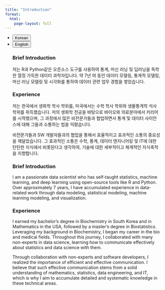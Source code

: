 ---
title: "Introduction"
format: 
  html:
    page-layout: full
---

<ul class="nav nav-pills" id="language-tab" role="tablist">
  <li class="nav-item" role="presentation">
    <button class="nav-link active" id="Korean-tab" data-bs-toggle="tab" data-bs-target="#Korean" type="button" role="tab" aria-controls="Korean" aria-selected="true">Korean</button>
  </li>
  <li class="nav-item" role="presentation">
    <button class="nav-link" id="English-tab" data-bs-toggle="tab" data-bs-target="#English" type="button" role="tab" aria-controls="knitr" aria-selected="false">English</button>
  </li>

<div class="tab-content" id="language-tabcontent">

<div class="tab-pane fade  show active" id="Korean" role="tabpanel" aria-labelledby="Korean-tab">

### Brief Introduction

저는 R과 Python같은 오픈소스 도구를 사용하여 통계, 머신 러닝 및 딥러닝을 독학한 열정 가득한 데이터 과학자입니다. 약 7년 여 동안 데이터 모델링, 통계적 모델링, 머신 러닝 모델링 및 시각화를 통하여 데이터 관련 업무 경험을 쌓았습니다.

### Experience

저는 한국에서 생화학 학사 학위를, 미국에서는 수학 학사 학위와 생물통계학 석사 학위를 취득했습니다. 저의 생화학 전공을 바탕으로 바이오와 의료분야에서 커리어를 시작했으며, 그 과정에서 많은 비전문가들과 협업하면서 통계 및 데이터 사이언스에 대해 그들과 소통하는 법을 익혔습니다.

비전문가들과 SW 개발자들과의 협업을 통해서 효율적이고 효과적인 소통의 중요성을 깨달았습니다. 그 효과적인 소통은 수학, 통계, 데이터 엔지니어링 및 IT에 대한 탄탄한 지식에서 비롯된다고 생각하여, 기술에 대한 세부적이고 체계적인 지식축적을 지향합니다.


</div>

<div class="tab-pane fade" id="English" role="tabpanel" aria-labelledby="English-tab">

### Brief Introduction

I am a passionate data scientist who has self-taught statistics, machine learning, and deep learning using open-source tools like R and Python. Over approximately 7 years, I have accumulated experience in data-related work through data modeling, statistical modeling, machine learning modeling, and visualization.

### Experience

I earned my bachelor's degree in Biochemistry in South Korea and in Mathematics in the USA, followed by a master's degree in Biostatistics. Leveraging my background in Biochemistry, I began my career in the bio and medical fields. Throughout this journey, I collaborated with many non-experts in data science, learning how to communicate effectively about statistics and data science with them.

Through collaboration with non-experts and software developers, I realized the importance of efficient and effective communication. I believe that such effective communication stems from a solid understanding of mathematics, statistics, data engineering, and IT, which is why I aim to accumulate detailed and systematic knowledge in these technical areas.


</div>